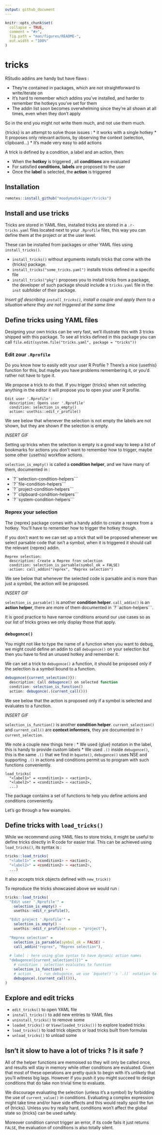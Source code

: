 ```yaml
---
output: github_document
---
```


<!-- README.md is generated from README.Rmd. Please edit that file -->

```r
knitr::opts_chunk$set(
  collapse = TRUE,
  comment = "#>",
  fig.path = "man/figures/README-",
  out.width = "100%"
)
```

# tricks

RStudio addins are handy but have flaws :

* They're contained in packages, which are not straightforward to write/iterate on
* It's hard to remember which addins you've installed, and harder to remember the
hotkeys you've set for them
* The addin list soon becomes overwhelming since they're all shown at all times,
even when they don't apply

So in the end you might not write them much, and not use them much.

{tricks} is an attempt to solve those issues :
* it works with a single hotkey
* It proposes only relevant actions, by observing the context (selection, clipboard...)
* It's made very easy to add actions

A trick is defined by a condition, a label and an action, then:

* When the **hotkey** is triggered , all **conditions** are evaluated
* For satisfied **conditions**, **labels** are proposed to the user
* Once the **label** is selected, the **action** is triggered

## Installation

```r
remotes::install_github("moodymudskipper/tricks")
```

## Install and use tricks

Tricks are stored in YAML files, installed tricks are stored
in a `.r-tricks.yaml` files located next to your `.Rprofile` files, this way you
can define them at the project or at the user level.

These can be installed from packages or other YAML files using `install_tricks()`.

* `install_tricks()` without arguments installs tricks that come with
the {tricks} package.
* `install_tricks("some_tricks.yaml")` installs tricks defined in a specific file
* `install_tricks("pkg")` proposes you to install tricks from a package, the developer of such package
  should include a `tricks.yaml` file in the `inst` subfolder of their package.

*Insert gif describing `install_tricks()`, install a couple and apply them to a situation where they are not triggered at the same time*

## Define tricks using YAML files

Designing your own tricks can be very fast, we'll illustrate this with 3
tricks shipped with this package. To see all tricks defined in this package you can
call `file.edit(system.file("tricks.yaml", package = "tricks"))`

### Edit zour `.Rprofile`

Do you know how to easily edit your user R Profile ? There's a nice {usethis} function
for this, but maybe you have problems remembering it, or you'd rather not have to
type it.

We propose a trick to do that. If you trigger {tricks} when
not selecting anything in the editor it will propose you to open your user R profile.

```
Edit user '.Rprofile':
  description: Opens user '.Rprofile'
  condition: selection_is_empty()
  action: usethis::edit_r_profile()
```

We see below that whenever the selection is not empty the 
labels are not shown, but they are shown if the selection is empty.

*INSERT GIF*

Setting up tricks when the selection is empty is a good way to keep a list of
bookmarks for actions you don't want to remember how to trigger, maybe some other
{usethis} workflow actions.

`selection_is_empty()` is called a **condition helper**, and we have many of them,
documented in : 

* `?``selection-condition-helpers```
* `?``file-condition-helpers```
* `?``project-condition-helpers```
* `?``clipboard-condition-helpers```
* `?``system-condition-helpers```

### Reprex your selection

The {reprex} package comes with a handy addin to create a reprex from a hotkey.
You'll have to remember how to trigger the hotkey though.

If you don't want to we can set up a trick that will be proposed whenever we select
parsable code that isn't a symbol, when it is triggered it should call the relevant {reprex} addin.

```
Reprex selection:
  description: Create a Reprex fron selection
  condition: selection_is_parsable(symbol_ok = FALSE)
  action: call_addin("reprex", "Reprex selection")
```

We see below that whenever the selected code is parsable and is more than just a symbol,
the action will be proposed.

*INSERT GIF*

`selection_is_parsable()` is another **condition helper**. `call_addin()` is an
**action helper**, there are more of them documented in `?``action-helpers```.

It is good practice to have narrow conditions around our use cases 
so as our list of tricks grows we only display those that apply.


### `debugonce()`

You might not like to type the name of a function when you want
to debug, we might could define an addin to call `debugonce()` on your selection
but then you have to find an unused hotkey and remember it.

We can set a trick to `debugonce()` a function, it should be proposed only if
the selection is a symbol bound to a function.

```r
debugonce({current_selection()}):
  description: Call debugonce() on selected function
  condition: selection_is_function()
  action: debugonce(.(current_call()))
```

We see below that the action is proposed only if a symbol is selected and
evaluates to a function.

*INSERT GIF*

`selection_is_function()` is another **condition helper**.
`current_selection()` and `current_call()` are **context informers**, they are documented
in `?current_selection`.

We note a couple new things here :
* We used {glue} notation in the label, this is handy to provide custom labels
* We used `.()` inside `debugonce()`, this is the same `.()` that we find in 
`bquote()`, `debugonce()` uses NSE and supporting `.()` in actions and conditions
  permit us to program with such functions conveniently.

```
load_tricks(
  "<label1>" = <condition1> ~ <action1>, 
  "<label2>" = <condition2> ~ <action2>, 
  ...)
```

The package contains a set of functions to help you define actions and conditions conveniently.

Let's go through a few examples.

## Define tricks with `load_tricks()`

While we recommend using YAML files to store tricks, it might be useful
to define tricks directly in R code for easier trial. 
This can be achieved using `load_tricks()`, its syntax is :

```r
tricks::load_tricks(
  "<label1>" = <condition1> ~ <action1>, 
  "<label2>" = <condition2> ~ <action2>, 
  ...)
```

It also accepts trick objects defined with `new_trick()`

To reproduce the tricks showcased above we would run :

```r
tricks::load_tricks(
  "Edit user '.Rprofile'" =
    selection_is_empty() ~     
    usethis::edit_r_profile(), 

  "Edit project '.Rprofile'" =
    selection_is_empty() ~                      
    usethis::edit_r_profile(scope = "project"), 
  
  "Reprex selection" =
    selection_is_parsable(symbol_ok = FALSE) ~  
    call_addin("reprex", "Reprex selection"),
  
  # label : here using glue syntax to have dynamic action names
  "debugonce({current_selection()})" = 
    # condition : selection evaluates to function
    selection_is_function() ~ 
    # action    : run debugonce, we use `bquote()`'s `.()` notation to work around NSE issues
    debugonce(.(current_call())),      
)
```

## Explore and edit tricks

* `edit_tricks()` to open YAML file
* `install_tricks()` to add new entries to YAML files
* `uninstall_tricks()` to remove some
* `loaded_tricks()` or `View(loaded_tricks())` to explore loaded tricks
* `load_tricks()` to load trick objects or load tricks built from formulas
* `unload_tricks()` to unload some 

## Isn't it slow to have a lot of tricks ? Is it safe ?

All of the helper functions are memoised so they will only be called once, and results will
stay in memory while other conditions are evaluated. Given that
most of these operations are pretty quick to begin with it's unlikely that you'll witness
big lags. However if you push it you might succeed to design conditions that do take
non trivial time to evaluate.

We discourage evaluating the selection (unless it's a symbol) by forbidding the use
of `current_value()` in conditions. Evaluating a complex expression might take time and/or have side effects
and this would really spoil the fun of {tricks}. Unless you try really hard, conditions
won't affect the global state so {tricks} can be used safely.

Moreover condition cannot trigger an error, if its code fails it just returns `FALSE`, 
the evaluation of conditions is also totally silent.
